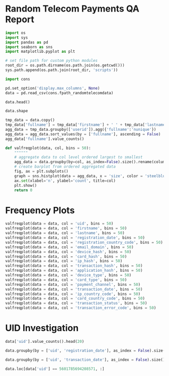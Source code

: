 # Random Telecom Payments QA Report
```python
import os
import sys
import pandas as pd
import seaborn as sns
import matplotlib.pyplot as plt

# set file path for custom python modules
root_dir = os.path.dirname(os.path.join(os.getcwd()))
sys.path.append(os.path.join(root_dir, 'scripts'))

import cons

pd.set_option('display.max_columns', None)
data = pd.read_csv(cons.fpath_randomtelecomdata)
```


```python
data.head()
```

```python
data.shape
```

```python
tmp_data = data.copy()
tmp_data['fullname'] = tmp_data['firstname'] + ' ' + tmp_data['lastname']
agg_data = tmp_data.groupby(['userid']).agg({'fullname':'nunique'})
agg_data = agg_data.sort_values(by = ['fullname'], ascending = False)
agg_data['fullname'].value_counts()
```

```python
def valfreqplot(data, col, bins = 50):
    """"""
    # aggregate data to col level ordered largest to smallest
    agg_data = data.groupby(by=col, as_index=False).size().rename(columns = {'size':'n'}).groupby(by = 'n', as_index = False).size().reset_index()
    # create barplot from ordered aggregated data
    fig, ax = plt.subplots()
    graph = sns.histplot(data = agg_data, x = 'size', color = 'steelblue', ax = ax, bins = bins)
    ax.set(xlabel='n', ylabel='count', title=col)
    plt.show()
    return 0
```

# Frequency Plots

```python
valfreqplot(data = data, col = 'uid', bins = 50)
valfreqplot(data = data, col = 'firstname', bins = 50)
valfreqplot(data = data, col = 'lastname', bins = 50)
valfreqplot(data = data, col = 'registration_date', bins = 50)
valfreqplot(data = data, col = 'registration_country_code', bins = 50)
valfreqplot(data = data, col = 'email_domain', bins = 50)
valfreqplot(data = data, col = 'device_hash', bins = 50)
valfreqplot(data = data, col = 'card_hash', bins = 50)
valfreqplot(data = data, col = 'ip_hash', bins = 50)
valfreqplot(data = data, col = 'transaction_hash', bins = 50)
valfreqplot(data = data, col = 'application_hash', bins = 50)
valfreqplot(data = data, col = 'device_type', bins = 50)
valfreqplot(data = data, col = 'card_type', bins = 50)
valfreqplot(data = data, col = 'payment_channel', bins = 50)
valfreqplot(data = data, col = 'transaction_date', bins = 50)
valfreqplot(data = data, col = 'ip_country_code', bins = 50)
valfreqplot(data = data, col = 'card_country_code', bins = 50)
valfreqplot(data = data, col = 'transaction_status', bins = 50)
valfreqplot(data = data, col = 'transaction_error_code', bins = 50)

```

# UID Investigation

```python
data['uid'].value_counts().head(20)
```

```python
data.groupby(by = ['uid', 'registration_date'], as_index = False).size().groupby(by = 'registration_date', as_index = False).agg({'uid':'nunique'}).sort_values('uid')
```

```python
data.groupby(by = ['uid', 'transaction_date'], as_index = False).size().groupby(by = 'transaction_date', as_index = False).agg({'uid':'nunique'}).sort_values('uid')
```


```python
data.loc[data['uid'] == 5601785694208571, :]
```